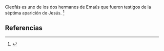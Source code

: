 Cleofás es uno de los dos hermanos de Emaús que fueron testigos de la séptima aparición de Jesús. <ref name="n0">{{lib|LU|190|5}}</ref> 

== Referencias ==

<references/>
